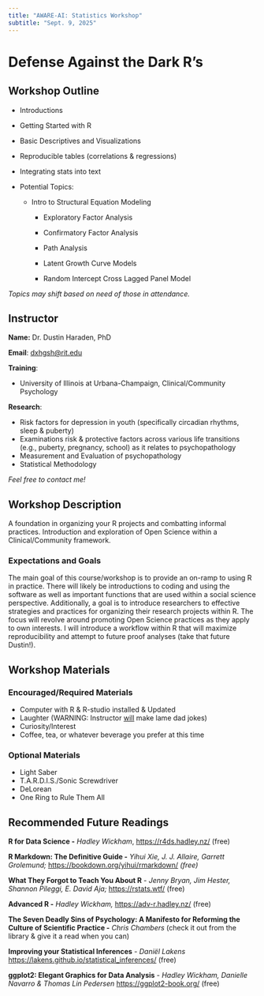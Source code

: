 ```yaml
---
title: "AWARE-AI: Statistics Workshop"
subtitle: "Sept. 9, 2025"
---
```


# Defense Against the Dark R's

## Workshop Outline

-   Introductions

-   Getting Started with R

-   Basic Descriptives and Visualizations

-   Reproducible tables (correlations & regressions)

-   Integrating stats into text

-   Potential Topics:

    -   Intro to Structural Equation Modeling

        -   Exploratory Factor Analysis

        -   Confirmatory Factor Analysis

        -   Path Analysis

        -   Latent Growth Curve Models

        -   Random Intercept Cross Lagged Panel Model

*Topics may shift based on need of those in attendance.*

## Instructor

**Name:** Dr. Dustin Haraden, PhD

**Email**: [dxhgsh\@rit.edu](mailto:dxhgsh@rit.edu)

**Training**:

-   University of Illinois at Urbana-Champaign, Clinical/Community Psychology

**Research**:

-   Risk factors for depression in youth (specifically circadian rhythms, sleep & puberty)
-   Examinations risk & protective factors across various life transitions (e.g., puberty, pregnancy, school) as it relates to psychopathology
-   Measurement and Evaluation of psychopathology
-   Statistical Methodology

*Feel free to contact me!*

## Workshop Description

A foundation in organizing your R projects and combatting informal practices. Introduction and exploration of Open Science within a Clinical/Community framework.

### Expectations and Goals

The main goal of this course/workshop is to provide an on-ramp to using R in practice. There will likely be introductions to coding and using the software as well as important functions that are used within a social science perspective. Additionally, a goal is to introduce researchers to effective strategies and practices for organizing their research projects within R. The focus will revolve around promoting Open Science practices as they apply to own interests. I will introduce a workflow within R that will maximize reproducibility and attempt to future proof analyses (take that future Dustin!).

## Workshop Materials

### Encouraged/Required Materials

-   Computer with R & R-studio installed & Updated
-   Laughter (WARNING: Instructor [will]{.underline} make lame dad jokes)
-   Curiosity/Interest
-   Coffee, tea, or whatever beverage you prefer at this time

### Optional Materials

-   Light Saber
-   T.A.R.D.I.S./Sonic Screwdriver
-   DeLorean
-   One Ring to Rule Them All

## Recommended Future Readings

**R for Data Science -** *Hadley Wickham*, <https://r4ds.hadley.nz/> (free)

**R Markdown: The Definitive Guide -** *Yihui Xie, J. J. Allaire, Garrett Grolemund;* <https://bookdown.org/yihui/rmarkdown/> *(free)*

**What They Forgot to Teach You About R** - *Jenny Bryan, Jim Hester, Shannon Pileggi, E. David Aja;* <https://rstats.wtf/> (free)

**Advanced R -** *Hadley Wickham,* <https://adv-r.hadley.nz/> (free)

**The Seven Deadly Sins of Psychology: A Manifesto for Reforming the Culture of Scientific Practice -** *Chris Chambers* (check it out from the library & give it a read when you can)

**Improving your Statistical Inferences** *- Daniël Lakens* <https://lakens.github.io/statistical_inferences/> (free)

**ggplot2: Elegant Graphics for Data Analysis** - *Hadley Wickham, Danielle Navarro & Thomas Lin Pedersen* <https://ggplot2-book.org/> (free)
